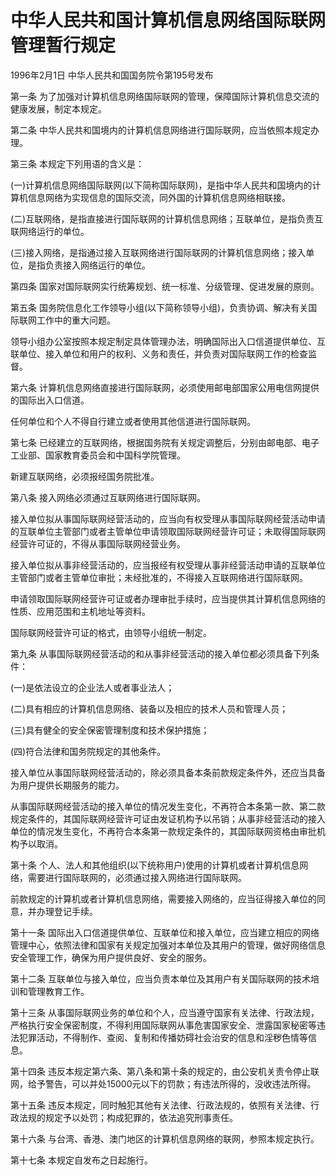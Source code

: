 # 中华人民共和国计算机信息网络国际联网管理暂行规定

1996年2月1日 中华人民共和国国务院令第195号发布　

  

第一条 为了加强对计算机信息网络国际联网的管理，保障国际计算机信息交流的健康发展，制定本规定。

第二条 中华人民共和国境内的计算机信息网络进行国际联网，应当依照本规定办理。

第三条 本规定下列用语的含义是：

(一)计算机信息网络国际联网(以下简称国际联网)，是指中华人民共和国境内的计算机信息网络为实现信息的国际交流，同外国的计算机信息网络相联接。

(二)互联网络，是指直接进行国际联网的计算机信息网络；互联单位，是指负责互联网络运行的单位。

(三)接入网络，是指通过接入互联网络进行国际联网的计算机信息网络；接入单位，是指负责接入网络运行的单位。

第四条 国家对国际联网实行统筹规划、统一标准、分级管理、促进发展的原则。

第五条 国务院信息化工作领导小组(以下简称领导小组)，负责协调、解决有关国际联网工作中的重大问题。

领导小组办公室按照本规定制定具体管理办法，明确国际出入口信道提供单位、互联单位、接入单位和用户的权利、义务和责任，并负责对国际联网工作的检查监督。

第六条 计算机信息网络直接进行国际联网，必须使用邮电部国家公用电信网提供的国际出入口信道。

任何单位和个人不得自行建立或者使用其他信道进行国际联网。

第七条 已经建立的互联网络，根据国务院有关规定调整后，分别由邮电部、电子工业部、国家教育委员会和中国科学院管理。

新建互联网络，必须报经国务院批准。

第八条 接入网络必须通过互联网络进行国际联网。

接入单位拟从事国际联网经营活动的，应当向有权受理从事国际联网经营活动申请的互联单位主管部门或者主管单位申请领取国际联网经营许可证；未取得国际联网经营许可证的，不得从事国际联网经营业务。

接入单位拟从事非经营活动的，应当报经有权受理从事非经营活动申请的互联单位主管部门或者主管单位审批；未经批准的，不得接入互联网络进行国际联网。

申请领取国际联网经营许可证或者办理审批手续时，应当提供其计算机信息网络的性质、应用范围和主机地址等资料。

国际联网经营许可证的格式，由领导小组统一制定。

第九条 从事国际联网经营活动的和从事非经营活动的接入单位都必须具备下列条件：

(一)是依法设立的企业法人或者事业法人；

(二)具有相应的计算机信息网络、装备以及相应的技术人员和管理人员；

(三)具有健全的安全保密管理制度和技术保护措施；

(四)符合法律和国务院规定的其他条件。

接入单位从事国际联网经营活动的，除必须具备本条前款规定条件外，还应当具备为用户提供长期服务的能力。

从事国际联网经营活动的接入单位的情况发生变化，不再符合本条第一款、第二款规定条件的，其国际联网经营许可证由发证机构予以吊销；从事非经营活动的接入单位的情况发生变化，不再符合本条第一款规定条件的，其国际联网资格由审批机构予以取消。

第十条 个人、法人和其他组织(以下统称用户)使用的计算机或者计算机信息网络，需要进行国际联网的，必须通过接入网络进行国际联网。

前款规定的计算机或者计算机信息网络，需要接入网络的，应当征得接入单位的同意，并办理登记手续。

第十一条 国际出入口信道提供单位、互联单位和接入单位，应当建立相应的网络管理中心，依照法律和国家有关规定加强对本单位及其用户的管理，做好网络信息安全管理工作，确保为用户提供良好、安全的服务。

第十二条 互联单位与接入单位，应当负责本单位及其用户有关国际联网的技术培训和管理教育工作。

第十三条 从事国际联网业务的单位和个人，应当遵守国家有关法律、行政法规，严格执行安全保密制度，不得利用国际联网从事危害国家安全、泄露国家秘密等违法犯罪活动，不得制作、查阅、复制和传播妨碍社会治安的信息和淫秽色情等信息。

第十四条 违反本规定第六条、第八条和第十条的规定的，由公安机关责令停止联网，给予警告，可以并处15000元以下的罚款；有违法所得的，没收违法所得。

第十五条 违反本规定，同时触犯其他有关法律、行政法规的，依照有关法律、行政法规的规定予以处罚；构成犯罪的，依法追究刑事责任。

第十六条 与台湾、香港、澳门地区的计算机信息网络的联网，参照本规定执行。

第十七条 本规定自发布之日起施行。